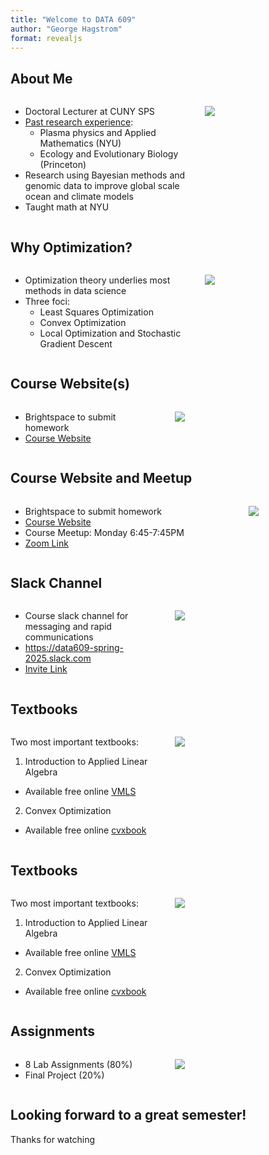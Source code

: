 ```yaml
---
title: "Welcome to DATA 609"
author: "George Hagstrom"
format: revealjs
---
```


## About Me {.smaller}

:::: {.columns}

::: {.column width="60%"}

- Doctoral Lecturer at CUNY SPS
- [Past research experience](https://scholar.google.com/citations?user=2La77skAAAAJ&hl=en):
  - Plasma physics and Applied Mathematics (NYU)
  - Ecology and Evolutionary Biology (Princeton)
- Research using Bayesian methods and genomic data to improve
global scale ocean and climate models
- Taught math at NYU

:::

::: {.column width="40%"}

![](GeorgeHagstromHeadshot.jpg)


:::

::::


## Why Optimization?


:::: {.columns}

::: {.column width="60%"}

- Optimization theory underlies most methods in data science
- Three foci:
  - Least Squares Optimization
  - Convex Optimization
  - Local Optimization and Stochastic Gradient Descent

:::

::: {.column width="40%"}
![](netsurfaces.png)

:::

::::


## Course Website(s)

:::: {.columns}

::: {.column width="50%"}

-  Brightspace to submit homework
- [Course Website](https://georgehagstrom.github.io/DATA609Spring2025/) 


:::

::: {.column width="50%"}

![](brightspace.png)

:::

::::

## Course Website and Meetup

:::: {.columns}

::: {.column width="50%"}

-  Brightspace to submit homework
- [Course Website](https://georgehagstrom.github.io/DATA609Spring2025/) 
- Course Meetup: Monday 6:45-7:45PM
- [Zoom Link](
https://us02web.zoom.us/j/6211354884?omn=86938044575)

:::

::: {.column width=50%"}

![](coursewebsite.png)

:::

::::


## Slack Channel

:::: {.columns}
::: {.column width="50%"}
- Course slack channel for messaging and rapid communications
- [https://data609-spring-2025.slack.com](https://data609-spring-2025.slack.com)
- [Invite Link](https://join.slack.com/t/data609-spring-2025/shared_invite/zt-2xqbc0zqu-ptZ2vNJ49AHZ1Xy0AQvKag)

:::

::: {.column width="50%"}
![](slack.png)
:::

::::


## Textbooks

:::: {.columns}
::: {.column width="50%"}
Two most important textbooks:

1. Introduction to Applied Linear Algebra
  - Available free online [VMLS](https://web.stanford.edu/~boyd/vmls/)

2. Convex Optimization
  - Available free online [cvxbook](https://web.stanford.edu/~boyd/cvxbook/)
:::

::: {.column width="50%"}

![](vmls.png)

:::

::::

## Textbooks

:::: {.columns}
::: {.column width="50%"}
Two most important textbooks:

1. Introduction to Applied Linear Algebra
  - Available free online [VMLS](https://web.stanford.edu/~boyd/vmls/)

2. Convex Optimization
  - Available free online [cvxbook](https://web.stanford.edu/~boyd/cvxbook/)
:::

::: {.column width="50%"}

![](cvxbook.png)
:::

::::

## Assignments

:::: {.columns}
::: {.column width="50%"}
- 8 Lab Assignments (80\%)
- Final Project (20\%)
:::

::: {.column width="50%"}
![](hw1.png)
:::
::::

## Looking forward to a great semester!

Thanks for watching


